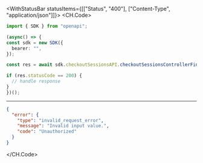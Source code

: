 

<WithStatusBar statusItems={[["Status", "400"], ["Content-Type", "application/json"]]}>
  <CH.Code>
  ```typescript CheckoutSessionsControllerFindAll.ts
  import { SDK } from "openapi";

(async() => {
  const sdk = new SDK({
    bearer: "",
  });

  const res = await sdk.checkoutSessionsAPI.checkoutSessionsControllerFindAll();

  if (res.statusCode == 200) {
    // handle response
  }
})();
  ```
  ---

  ```json Example Response
  {
    "error": {
      "type": "invalid_request_error",
      "message": "Invalid input value.",
      "code": "Unauthorized"
    }
  }
  ```
  </CH.Code>
</WithStatusBar>
